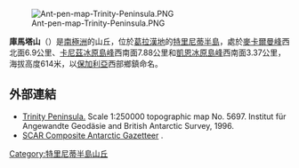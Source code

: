 [[Image:Ant-pen-map-Trinity-Peninsula.PNG|thumb]]

{{coord|63|33|35|S|57|49|30|W|display=title}}

'''庫馬塔山'''（{{lang-en|Kumata Hill}}）是[[南極洲|南極洲]]的山丘，位於[[葛拉漢地|葛拉漢地]]的[[特里尼蒂半島|特里尼蒂半島]]，處於[[麥卡爾曼峰|麥卡爾曼峰]]西北面6.9公里、[[卡尼茲冰原島峰|卡尼茲冰原島峰]]西南面7.88公里和[[凱恩冰原島峰|凱恩冰原島峰]]西南面3.37公里，海拔高度614米，以[[保加利亞|保加利亞]]西部鄉鎮命名。

==外部連結==
* [https://web.archive.org/web/20131002100340/http://www.bkg.bund.de/nn_193194/DE/Bundesamt/Downloads/Kostenlose-Karten/Antarktis-Karten/Satellitenbildkarten/Scale250/Daten/Trinity-Peninsula%2CtemplateId%3Draw%2Cproperty%3DpublicationFile.pdf/Trinity-Peninsula.pdf Trinity Peninsula.] Scale 1:250000 topographic map No. 5697. Institut für Angewandte Geodäsie and British Antarctic Survey, 1996.
* [http://data.aad.gov.au/aadc/gaz/scar/ SCAR Composite Antarctic Gazetteer] {{WebCite|url=https://www.webcitation.org/5ug2CfC7m?url=http://data.aad.gov.au/aadc/gaz/scar/ |date=20101202140255 |dateformat=iso }}.

{{DEFAULTSORT:Kumata Hill}}
[[Category:特里尼蒂半島山丘|Category:特里尼蒂半島山丘]]


{{TrinityPeninsula-geo-stub}}